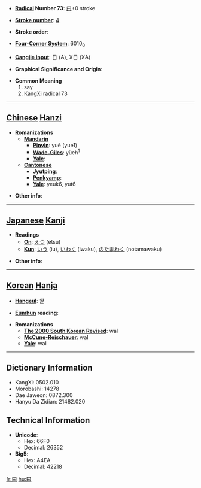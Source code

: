 * '''[[Wiktionary:Chinese radical index| Radical]] Number 73''': [[Wiktionary:Chinese radical index 曰|曰]]+0 stroke

* '''[[Wiktionary:Chinese total strokes index|Stroke number]]''': [[Wiktionary:Chinese total strokes index 4|4]]

* '''Stroke order''': 

* '''[[Wiktionary:Chinese four corner index|Four-Corner System]]''': 6010<sub>0</sub>

* '''[[Wiktionary:Chinese Cangjie index|Cangjie input]]''': 日 (A), X日 (XA)

* '''Graphical Significance and Origin''': 

* '''Common Meaning'''
*#say
*# KangXi radical 73


----

== [[Chinese]] [[Hanzi]] ==

* '''Romanizations'''
** '''[[Mandarin]]'''
*** '''[[Pinyin]]''': yuē (yue1)
*** '''[[Wade-Giles]]''': yüeh<sup>1</sup>
*** '''[[Yale]]''': 
** '''[[Cantonese]]'''
*** '''[[Jyutping]]''':
*** '''[[Penkyamp]]''': 
*** '''[[Yale]]''': yeuk6, yut6

* '''Other info''': 

----

== [[Japanese]] [[Kanji]] ==

* '''Readings'''
** '''[[On]]''': [[えつ]] (etsu)
** '''[[Kun]]''': [[いう]] (iu), [[いわく]] (iwaku), [[のたまわく]] (notamawaku)

* '''Other info''':  

----

== [[Korean]] [[Hanja]] ==

* '''[[Hangeul]]''': 왈

* '''[[Eumhun]] reading''': 

* '''Romanizations'''
** '''[[The 2000 South Korean Revised Romanization|The 2000 South Korean Revised]]''': wal
** '''[[McCune-Reischauer]]''': wal
** '''[[Yale]]''': wal

----

== Dictionary Information ==

* KangXi: 0502.010
* Morobashi: 14278
* Dae Jaweon: 0872.300
* Hanyu Da Zidian: 21482.020

== Technical Information ==

* '''Unicode''':
** Hex: 66F0
** Decimal: 26352
* '''Big5''':
** Hex: A4EA
** Decimal: 42218

[[fr:曰]]
[[hu:曰]]